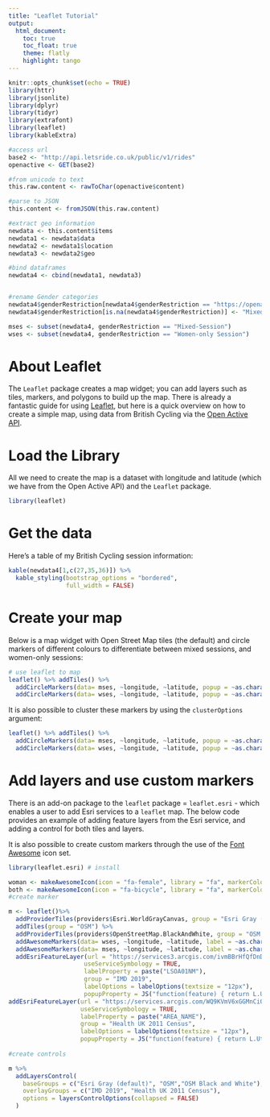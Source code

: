 ```yaml
---
title: "Leaflet Tutorial"
output:
  html_document:  
    toc: true  
    toc_float: true 
    theme: flatly
    highlight: tango
---
```

<link rel="stylesheet" href="styles.css" type="text/css">
```r
knitr::opts_chunk$set(echo = TRUE)
library(httr)
library(jsonlite)
library(dplyr)
library(tidyr)
library(extrafont)
library(leaflet)
library(kableExtra)

#access url
base2 <- "http://api.letsride.co.uk/public/v1/rides"
openactive <- GET(base2) 

#from unicode to text
this.raw.content <- rawToChar(openactive$content)

#parse to JSON
this.content <- fromJSON(this.raw.content)

#extract geo information 
newdata <- this.content$items
newdata1 <- newdata$data
newdata2 <- newdata1$location
newdata3 <- newdata2$geo

#bind dataframes
newdata4 <- cbind(newdata1, newdata3)


#rename Gender categories
newdata4$genderRestriction[newdata4$genderRestriction == "https://openactive.io/FemaleOnly"] <- "Women-only Session"
newdata4$genderRestriction[is.na(newdata4$genderRestriction)] <- "Mixed-Session"

mses <- subset(newdata4, genderRestriction == "Mixed-Session") 
wses <- subset(newdata4, genderRestriction == "Women-only Session")

```

# About Leaflet
The `Leaflet` package creates a map widget; you can add layers such as tiles, markers, and polygons to build up the map. There is already a fantastic guide for using [Leaflet](https://rstudio.github.io/leaflet/), but here is a quick overview on how to create a simple map, using data from British Cycling via the [Open Active API]("http://api.letsride.co.uk/public/v1/rides"). 

# Load the Library

All we need to create the map is a dataset with longitude and latitude (which we have from the Open Active API) and the `Leaflet` package.

```r
library(leaflet)
```

# Get the data

Here's a table of my British Cycling session information:

```r
kable(newdata4[1,c(27,35,36)]) %>%
  kable_styling(bootstrap_options = "bordered",
                full_width = FALSE) 
```


# Create your map

Below is a map widget with Open Street Map tiles (the default) and circle markers of different colours to differentiate between mixed sessions, and women-only sessions:

```r
# use leaflet to map
leaflet() %>% addTiles() %>%
  addCircleMarkers(data= mses, ~longitude, ~latitude, popup = ~as.character(genderRestriction), label = ~as.character(genderRestriction), color = "#43A8B6")  %>%
  addCircleMarkers(data= wses, ~longitude, ~latitude, popup = ~as.character(genderRestriction), label = ~as.character(genderRestriction),  color = "#5D4086")
```

It is also possible to cluster these markers by using the `clusterOptions` argument:

```r
leaflet() %>% addTiles() %>%
  addCircleMarkers(data= mses, ~longitude, ~latitude, popup = ~as.character(genderRestriction), label = ~as.character(genderRestriction), color = "#43A8B6", clusterOptions = markerClusterOptions())  %>%
  addCircleMarkers(data= wses, ~longitude, ~latitude, popup = ~as.character(genderRestriction), label = ~as.character(genderRestriction),  color = "#5D4086", clusterOptions = markerClusterOptions())

```

# Add layers and use custom markers 

There is an add-on package to the `leaflet` package = `leaflet.esri` - which enables a user to add Esri services to a `leaflet` map. The below code provides an example of adding feature layers from the Esri service, and adding a control for both tiles and layers.

It is also possible to create custom markers through the use of the [Font Awesome](https://fontawesome.com/) icon set.

```r
library(leaflet.esri) # install 

woman <- makeAwesomeIcon(icon = "fa-female", library = "fa", markerColor = "blue") 
both <- makeAwesomeIcon(icon = "fa-bicycle", library = "fa", markerColor = "purple") 
#create marker

m <- leaflet()%>%
  addProviderTiles(providers$Esri.WorldGrayCanvas, group = "Esri Gray (default)") %>%
  addTiles(group = "OSM") %>%
  addProviderTiles(providers$OpenStreetMap.BlackAndWhite, group = "OSM Black and White") %>%
  addAwesomeMarkers(data= wses, ~longitude, ~latitude, label = ~as.character(genderRestriction), icon = woman) %>%
  addAwesomeMarkers(data= mses, ~longitude, ~latitude, label = ~as.character(genderRestriction), icon = both) %>%
  addEsriFeatureLayer(url = "https://services3.arcgis.com/ivmBBrHfQfDnDf8Q/ArcGIS/rest/services/Indices_of_Multiple_Deprivation_(IMD)_2019/FeatureServer/0",
                     useServiceSymbology = TRUE,
                     labelProperty = paste("LSOA01NM"), 
                     group = "IMD 2019",
                     labelOptions = labelOptions(textsize = "12px"),
                     popupProperty = JS("function(feature) { return L.Util.template(\"<h3>IMD Decile: {IMDDec0}</h3><hr /><p>This LSOA is {LSOA01NM} and the IMD Rank is {IMDRank0}. The total population is {TotPop} (excluding pensioners)\", feature.properties);}")) %>%
addEsriFeatureLayer(url = "https://services.arcgis.com/WQ9KVmV6xGGMnCiQ/ArcGIS/rest/services/UK_Health/FeatureServer/3",
                    useServiceSymbology = TRUE,
                    labelProperty = paste("AREA_NAME"), 
                    group = "Health UK 2011 Census",
                    labelOptions = labelOptions(textsize = "12px"),
                    popupProperty = JS("function(feature) { return L.Util.template(\"<h3>All categories: Long-term health problem or disability: {KS301EW0001}</h3><hr /><p>Day to day activities limited alot: {KS301EW0002} </br> Day-to-day activities limited a little: {KS301EW0003} </br> Day-to-day activities not limited: {KS301EW0004} \", feature.properties);}"))
  
#create controls 

m %>%
  addLayersControl(
    baseGroups = c("Esri Gray (default)", "OSM","OSM Black and White"),
    overlayGroups = c("IMD 2019", "Health UK 2011 Census"),
    options = layersControlOptions(collapsed = FALSE)
  )

```

